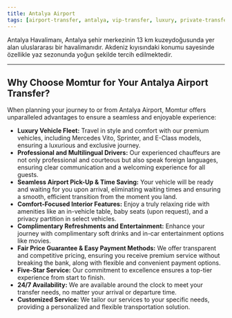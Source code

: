 ```yaml
---
title: Antalya Airport
tags: [airport-transfer, antalya, vip-transfer, luxury, private-transfer]
---
```


Antalya Havalimanı, Antalya şehir merkezinin 13 km kuzeydoğusunda yer alan uluslararası bir havalimanıdır. Akdeniz kıyısındaki konumu sayesinde özellikle yaz sezonunda yoğun şekilde tercih edilmektedir.

---

## Why Choose Momtur for Your Antalya Airport Transfer?
When planning your journey to or from Antalya Airport, Momtur offers unparalleled advantages to ensure a seamless and enjoyable experience:

- **Luxury Vehicle Fleet:** Travel in style and comfort with our premium vehicles, including Mercedes Vito, Sprinter, and E-Class models, ensuring a luxurious and exclusive journey.
- **Professional and Multilingual Drivers:** Our experienced chauffeurs are not only professional and courteous but also speak foreign languages, ensuring clear communication and a welcoming experience for all guests.
- **Seamless Airport Pick-Up & Time Saving:** Your vehicle will be ready and waiting for you upon arrival, eliminating waiting times and ensuring a smooth, efficient transition from the moment you land.
- **Comfort-Focused Interior Features:** Enjoy a truly relaxing ride with amenities like an in-vehicle table, baby seats (upon request), and a privacy partition in select vehicles.
- **Complimentary Refreshments and Entertainment:** Enhance your journey with complimentary soft drinks and in-car entertainment options like movies.
- **Fair Price Guarantee & Easy Payment Methods:** We offer transparent and competitive pricing, ensuring you receive premium service without breaking the bank, along with flexible and convenient payment options.
- **Five-Star Service:** Our commitment to excellence ensures a top-tier experience from start to finish.
- **24/7 Availability:** We are available around the clock to meet your transfer needs, no matter your arrival or departure time.
- **Customized Service:** We tailor our services to your specific needs, providing a personalized and flexible transportation solution.
